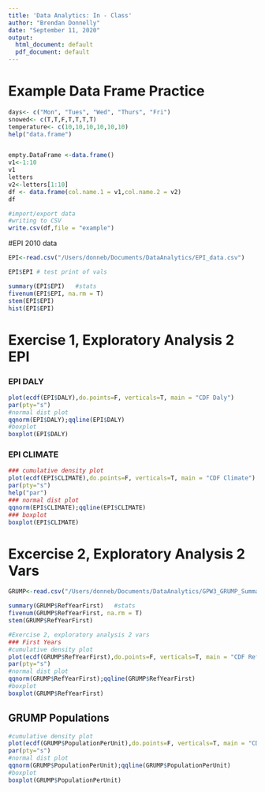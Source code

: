 ---
title: 'Data Analytics: In - Class'
author: "Brendan Donnelly"
date: "September 11, 2020"
output:
  html_document: default
  pdf_document: default
---

# Example Data Frame Practice
```{r eval=F}
days<- c("Mon", "Tues", "Wed", "Thurs", "Fri")
snowed<- c(T,T,F,T,T,T,T)
temperature<- c(10,10,10,10,10,10)
help("data.frame")


empty.DataFrame <-data.frame()
v1<-1:10
v1
letters
v2<-letters[1:10]
df <- data.frame(col.name.1 = v1,col.name.2 = v2)
df

#import/export data
#writing to CSV
write.csv(df,file = "example")

```

#EPI 2010 data
```{r echo= T}
EPI<-read.csv("/Users/donneb/Documents/DataAnalytics/EPI_data.csv")

EPI$EPI # test print of vals

summary(EPI$EPI)   #stats
fivenum(EPI$EPI, na.rm = T)
stem(EPI$EPI)
hist(EPI$EPI)
```

# Exercise 1, Exploratory Analysis 2 EPI
### EPI DALY
```{r daly}
plot(ecdf(EPI$DALY),do.points=F, verticals=T, main = "CDF Daly")
par(pty="s")
#normal dist plot
qqnorm(EPI$DALY);qqline(EPI$DALY)
#boxplot
boxplot(EPI$DALY)
```

### EPI CLIMATE
```{r clim}
### cumulative density plot
plot(ecdf(EPI$CLIMATE),do.points=F, verticals=T, main = "CDF Climate")
par(pty="s")
help("par")
### normal dist plot
qqnorm(EPI$CLIMATE);qqline(EPI$CLIMATE)
### boxplot
boxplot(EPI$CLIMATE)

```

# Excercise 2, Exploratory Analysis 2 Vars

```{r}
GRUMP<-read.csv("/Users/donneb/Documents/DataAnalytics/GPW3_GRUMP_SummaryInformation_2010.csv")

summary(GRUMP$RefYearFirst)   #stats
fivenum(GRUMP$RefYearFirst, na.rm = T)
stem(GRUMP$RefYearFirst)

#Exercise 2, exploratory analysis 2 vars
### First Years
#cumulative density plot
plot(ecdf(GRUMP$RefYearFirst),do.points=F, verticals=T, main = "CDF RefYearFirst")
par(pty="s")
#normal dist plot
qqnorm(GRUMP$RefYearFirst);qqline(GRUMP$RefYearFirst)
#boxplot
boxplot(GRUMP$RefYearFirst)
```

## GRUMP Populations
```{r pop}
#cumulative density plot
plot(ecdf(GRUMP$PopulationPerUnit),do.points=F, verticals=T, main = "CDF Population")
par(pty="s")
#normal dist plot
qqnorm(GRUMP$PopulationPerUnit);qqline(GRUMP$PopulationPerUnit)
#boxplot
boxplot(GRUMP$PopulationPerUnit)

```
